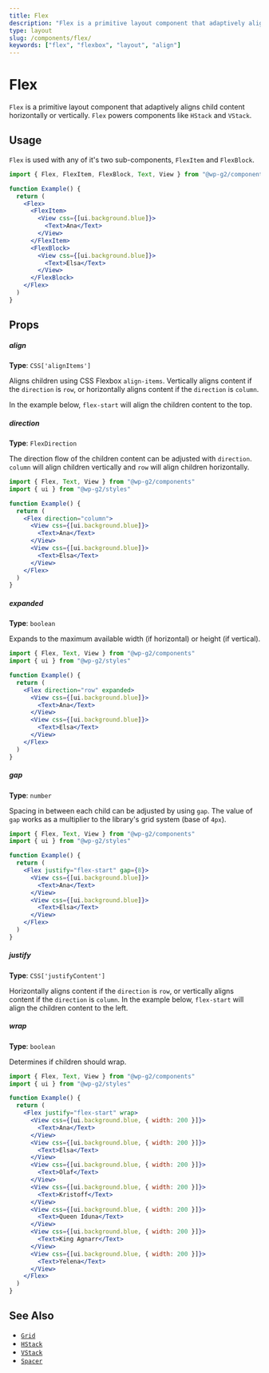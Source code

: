```yaml
---
title: Flex
description: "Flex is a primitive layout component that adaptively aligns child content horizontally or vertically. Flex powers components like HStack and VStack."
type: layout
slug: /components/flex/
keywords: ["flex", "flexbox", "layout", "align"]
---
```


# Flex

`Flex` is a primitive layout component that adaptively aligns child content horizontally or vertically. `Flex` powers components like `HStack` and `VStack`.

<!-- props -->
<!-- Automatically Generated -->

## Usage

`Flex` is used with any of it's two sub-components, `FlexItem` and `FlexBlock`.

```jsx live
import { Flex, FlexItem, FlexBlock, Text, View } from "@wp-g2/components"

function Example() {
  return (
    <Flex>
      <FlexItem>
        <View css={[ui.background.blue]}>
          <Text>Ana</Text>
        </View>
      </FlexItem>
      <FlexBlock>
        <View css={[ui.background.blue]}>
          <Text>Elsa</Text>
        </View>
      </FlexBlock>
    </Flex>
  )
}
```

## Props

##### align

**Type**: `CSS['alignItems']`

Aligns children using CSS Flexbox `align-items`. Vertically aligns content if the `direction` is `row`, or horizontally aligns content if the `direction` is `column`.

In the example below, `flex-start` will align the children content to the top.

##### direction

**Type**: `FlexDirection`

The direction flow of the children content can be adjusted with `direction`. `column` will align children vertically and `row` will align children horizontally.

```jsx live
import { Flex, Text, View } from "@wp-g2/components"
import { ui } from "@wp-g2/styles"

function Example() {
  return (
    <Flex direction="column">
      <View css={[ui.background.blue]}>
        <Text>Ana</Text>
      </View>
      <View css={[ui.background.blue]}>
        <Text>Elsa</Text>
      </View>
    </Flex>
  )
}
```

##### expanded

**Type**: `boolean`

Expands to the maximum available width (if horizontal) or height (if vertical).

```jsx live
import { Flex, Text, View } from "@wp-g2/components"
import { ui } from "@wp-g2/styles"

function Example() {
  return (
    <Flex direction="row" expanded>
      <View css={[ui.background.blue]}>
        <Text>Ana</Text>
      </View>
      <View css={[ui.background.blue]}>
        <Text>Elsa</Text>
      </View>
    </Flex>
  )
}
```

##### gap

**Type**: `number`

Spacing in between each child can be adjusted by using `gap`. The value of `gap` works as a multiplier to the library's grid system (base of `4px`).

```jsx live
import { Flex, Text, View } from "@wp-g2/components"
import { ui } from "@wp-g2/styles"

function Example() {
  return (
    <Flex justify="flex-start" gap={8}>
      <View css={[ui.background.blue]}>
        <Text>Ana</Text>
      </View>
      <View css={[ui.background.blue]}>
        <Text>Elsa</Text>
      </View>
    </Flex>
  )
}
```

##### justify

**Type**: `CSS['justifyContent']`

Horizontally aligns content if the `direction` is `row`, or vertically aligns content if the `direction` is `column`.
In the example below, `flex-start` will align the children content to the left.

##### wrap

**Type**: `boolean`

Determines if children should wrap.

```jsx live
import { Flex, Text, View } from "@wp-g2/components"
import { ui } from "@wp-g2/styles"

function Example() {
  return (
    <Flex justify="flex-start" wrap>
      <View css={[ui.background.blue, { width: 200 }]}>
        <Text>Ana</Text>
      </View>
      <View css={[ui.background.blue, { width: 200 }]}>
        <Text>Elsa</Text>
      </View>
      <View css={[ui.background.blue, { width: 200 }]}>
        <Text>Olaf</Text>
      </View>
      <View css={[ui.background.blue, { width: 200 }]}>
        <Text>Kristoff</Text>
      </View>
      <View css={[ui.background.blue, { width: 200 }]}>
        <Text>Queen Iduna</Text>
      </View>
      <View css={[ui.background.blue, { width: 200 }]}>
        <Text>King Agnarr</Text>
      </View>
      <View css={[ui.background.blue, { width: 200 }]}>
        <Text>Yelena</Text>
      </View>
    </Flex>
  )
}
```

<!-- /Automatically Generated -->
<!-- /props -->

## See Also

- [`Grid`](/components/grid/)
- [`HStack`](/components/hstack/)
- [`VStack`](/components/vstack/)
- [`Spacer`](/components/spacer/)
